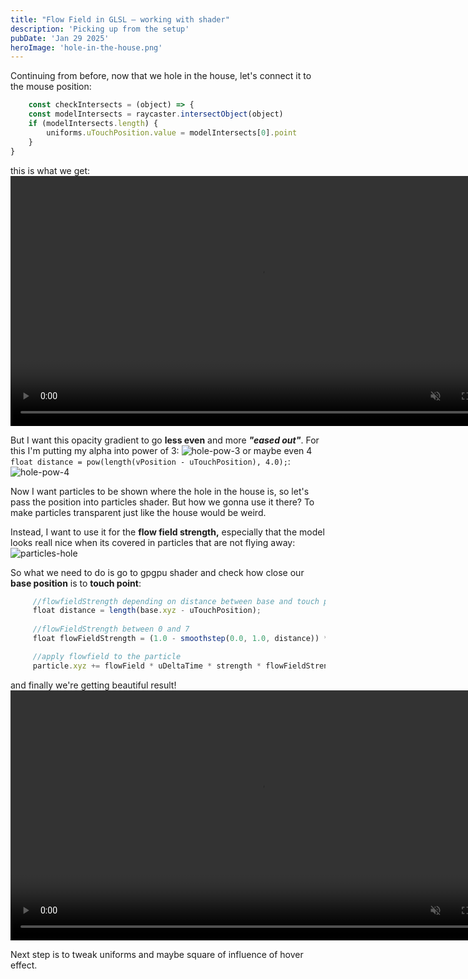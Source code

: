 ```yaml
---
title: "Flow Field in GLSL – working with shader"
description: 'Picking up from the setup'
pubDate: 'Jan 29 2025'
heroImage: 'hole-in-the-house.png'
---
```


Continuing from before, now that we hole in the house, let's connect it to the mouse position:
```javascript
    const checkIntersects = (object) => {
    const modelIntersects = raycaster.intersectObject(object)
    if (modelIntersects.length) {
        uniforms.uTouchPosition.value = modelIntersects[0].point
    }
}
```
this is what we get:
<video controls muted autopolay loop width="800" src="/shaders-research-blog/images/holes-in-the-house.mp4"></video>

But I want this opacity gradient to go **less even** and more ***"eased out"***. For this I'm putting my alpha into power of 3:
![hole-pow-3](/shaders-research-blog/images/hole-pow-3.png)
or maybe even 4 ``float distance = pow(length(vPosition - uTouchPosition), 4.0);``:
![hole-pow-4](/shaders-research-blog/images/hole-pow-4.png)

Now I want particles to be shown where the hole in the house is, so let's pass the position into particles shader.
But how we gonna use it there? To make particles transparent just like the house would be weird. 


Instead, I want to use it for the **flow field strength,** especially that the model looks reall nice when its covered in particles that are not flying away:
![particles-hole](/shaders-research-blog/images/particles-hole.png)

So what we need to do is go to gpgpu shader and check how close our **base position** is to **touch point**:
```javascript
     //flowfieldStrength depending on distance between base and touch position
     float distance = length(base.xyz - uTouchPosition);
     
     //flowFieldStrength between 0 and 7
     float flowFieldStrength = (1.0 - smoothstep(0.0, 1.0, distance)) * 7.0; 

     //apply flowfield to the particle
     particle.xyz += flowField * uDeltaTime * strength * flowFieldStrength;
```
and finally we're getting beautiful result!
<video controls muted autopolay loop width="800" src="/shaders-research-blog/images/flow-field-khruschevka.mp4"></video>

Next step is to tweak uniforms and maybe square of influence of hover effect.
